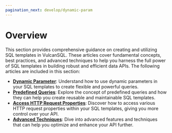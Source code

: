 ```yaml
---
pagination_next: develop/dynamic-param
---
```


# Overview

This section provides comprehensive guidance on creating and utilizing SQL templates in VulcanSQL. These articles cover fundamental concepts, best practices, and advanced techniques to help you harness the full power of SQL templates in building robust and efficient data APIs. The following articles are included in this section:

- [**Dynamic Parameter**](./dynamic-param): Understand how to use dynamic parameters in your SQL templates to create flexible and powerful queries.
- [**Predefined Queries**](./predefined-queries): Explore the concept of predefined queries and how they can help you create reusable and maintainable SQL templates.
- [**Access HTTP Request Properties**](./http-req): Discover how to access various HTTP request properties within your SQL templates, giving you more control over your API.
- [**Advanced Techniques**](./advance): Dive into advanced features and techniques that can help you optimize and enhance your API further.

